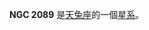 {{NGCInfoBox|NGCID=NGC 2089|發現者=弗里德里希·威廉·赫歇爾|發現日期=1785年2月6日|其他編號=ESO 554-36,MCG -3-15-16 IRAS05456-1738|曆元=J2000.0|赤經=5時47分51.3秒
|赤緯=-17°36'10"|星座=天兔座|星體=星系|星等=11.9|表面亮度=12.9|藍等=12.9}}

'''NGC 2089''' 是[[天兔座|天兔座]]的一個[[星系|星系]]。

{{NGCReference|2089}}

{{Catalogs|NGC=2089}}